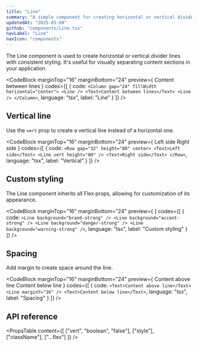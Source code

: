 ```yaml
---
title: "Line"
summary: "A simple component for creating horizontal or vertical divider lines with consistent styling."
updatedAt: "2025-05-09"
github: "components/Line.tsx"
navLabel: "Line"
navIcon: "components"
---
```


The Line component is used to create horizontal or vertical divider lines with consistent styling. It's useful for visually separating content sections in your application.

<CodeBlock
  marginTop="16"
  marginBottom="24"
  preview={
    <Column gap="24" fillWidth horizontal="center">
      <Line />
      <Text variant="code-default-m">Content between lines</Text>
      <Line />
    </Column>
  }
  codes={[
    {
      code:
`<Column gap="24" fillWidth horizontal="center">
    <Line />
    <Text>Content between lines</Text>
    <Line />
</Column>`,
      language: "tsx",
      label: "Line"
    }
  ]}
/>

## Vertical line

Use the `vert` prop to create a vertical line instead of a horizontal one.

<CodeBlock
  marginTop="16"
  marginBottom="24"
  preview={
    <Row gap="32" height="80" center>
      <Text>Left side</Text>
      <Line vert height="80" />
      <Text>Right side</Text>
    </Row>
  }
  codes={[
    {
      code:
`<Row gap="32" height="80" center>
    <Text>Left side</Text>
    <Line vert height="80" />
    <Text>Right side</Text>
</Row>`,
      language: "tsx",
      label: "Vertical"
    }
  ]}
/>

## Custom styling

The Line component inherits all Flex props, allowing for customization of its appearance.

<CodeBlock
  marginTop="16"
  marginBottom="24"
  preview={
    <Column gap="32" paddingY="24" fillWidth>
      <Line background="brand-strong" />
      <Line background="accent-strong" />
      <Line background="danger-strong" />
      <Line background="warning-strong" />
    </Column>
  }
  codes={[
    {
      code:
`<Line background="brand-strong" />
<Line background="accent-strong" />
<Line background="danger-strong" />
<Line background="warning-strong" />`,
      language: "tsx",
      label: "Custom styling"
    }
  ]}
/>

## Spacing

Add margin to create space around the line.

<CodeBlock
  marginTop="16"
  marginBottom="24"
  preview={
    <Column gap="8" fillWidth>
      <Text>Content above line</Text>
      <Line marginY="16" />
      <Text>Content below line</Text>
    </Column>
  }
  codes={[
    {
      code:
`<Text>Content above line</Text>
<Line marginY="16" />
<Text>Content below line</Text>`,
      language: "tsx",
      label: "Spacing"
    }
  ]}
/>

## API reference

<PropsTable
  content={[
    ["vert", "boolean", "false"],
    ["style"],
    ["className"],
    ["...flex"]
  ]}
/>